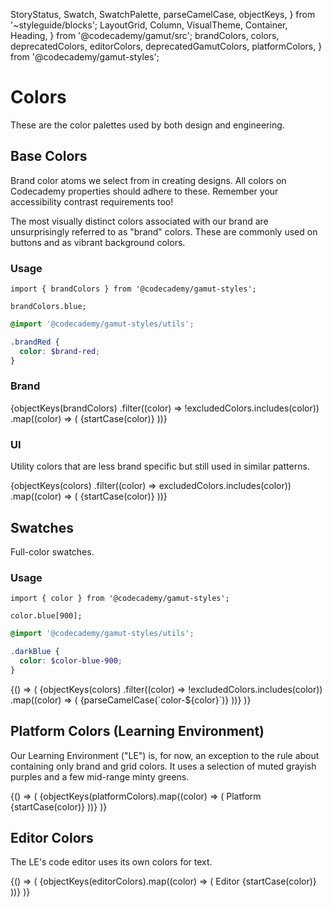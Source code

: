  StoryStatus,
  Swatch,
  SwatchPalette,
  parseCamelCase,
  objectKeys,
} from '~styleguide/blocks';
  LayoutGrid,
  Column,
  VisualTheme,
  Container,
  Heading,
} from '@codecademy/gamut/src';
  brandColors,
  colors,
  deprecatedColors,
  editorColors,
  deprecatedGamutColors,
  platformColors,
} from '@codecademy/gamut-styles';

<Meta title="Foundations/Colors" component="Colors" />

# Colors

<StoryStatus status="stable" />

These are the color palettes used by both design and engineering.

## Base Colors

Brand color atoms we select from in creating designs. All colors on
Codecademy properties should adhere to these. Remember your accessibility
contrast requirements too!

The most visually distinct colors associated with our brand are
unsurprisingly referred to as "brand" colors. These are commonly used on
buttons and as vibrant background colors.

### Usage

```tsx
import { brandColors } from '@codecademy/gamut-styles';

brandColors.blue;
```

```scss
@import '@codecademy/gamut-styles/utils';

.brandRed {
  color: $brand-red;
}
```

### Brand

<Story name="Brand">
  <LayoutGrid rowGap="md" columnGap="md">
    {objectKeys(brandColors)
      .filter((color) => !excludedColors.includes(color))
      .map((color) => (
        <Column key={color} size={{ xs: 6, sm: 3 }}>
          <Container flex={false}>
            <Heading as="h2" fontSize="xs">
              {startCase(color)}
            </Heading>
            <Swatch
              name={`$brand-${parseCamelCase(color)}`}
              hex={brandColors[color]}
            />
          </Container>
        </Column>
      ))}
  </LayoutGrid>
</Story>

<br />

### UI

Utility colors that are less brand specific but still used in similar patterns.

<Story name="Base">
  <LayoutGrid rowGap="md" columnGap="md">
    {objectKeys(colors)
      .filter((color) => excludedColors.includes(color))
      .map((color) => (
        <Column key={color} size={{ xs: 6, sm: 3 }}>
          <Container flex={false}>
            <Heading as="h2" fontSize="xs">
              {startCase(color)}
            </Heading>
            <Swatch
              name={`$color-${parseCamelCase(color)}`}
              hex={colors[color]}
            />
          </Container>
        </Column>
      ))}
  </LayoutGrid>
</Story>

<br />

## Swatches

Full-color swatches.

### Usage

```tsx
import { color } from '@codecademy/gamut-styles';

color.blue[900];
```

```scss
@import '@codecademy/gamut-styles/utils';

.darkBlue {
  color: $color-blue-900;
}
```

<Story name="Rest">
  {() => (
    <LayoutGrid rowGap="md" columnGap="md">
      {objectKeys(colors)
        .filter((color) => !excludedColors.includes(color))
        .map((color) => (
          <Column key={color} size={{ xs: 6, sm: 3 }}>
            <Container flex={false}>
              <Heading as="h2" fontSize="xs">
                {parseCamelCase(`color-${color}`)}
              </Heading>
              <SwatchPalette
                variablePrefix={`color-${color}`}
                data={colors[color]}
              />
            </Container>
          </Column>
        ))}
    </LayoutGrid>
  )}
</Story>

## Platform Colors (Learning Environment)

Our Learning Environment ("LE") is, for now, an exception to the rule
about containing only brand and grid colors. It uses a selection of muted
grayish purples and a few mid-range minty greens.

<Story name="Platform ">
  {() => (
    <LayoutGrid rowGap="md" columnGap="md">
      {objectKeys(platformColors).map((color) => (
        <Column key={color} size={{ xs: 6, sm: 3 }}>
          <Container flex={false}>
            <Heading as="h2" fontSize="xs">
              Platform {startCase(color)}
            </Heading>
            <SwatchPalette
              variablePrefix={`platform-${color}`}
              data={platformColors[color]}
            />
          </Container>
        </Column>
      ))}
    </LayoutGrid>
  )}
</Story>

## Editor Colors

The LE's code editor uses its own colors for text.

<Story name="Editor">
  {() => (
    <LayoutGrid rowGap="md" columnGap="md">
      {objectKeys(editorColors).map((color) => (
        <Column key={color} size={{ xs: 6, sm: 3 }}>
          <Container flex={false}>
            <Heading as="h2" fontSize="xs">
              Editor {startCase(color)}
            </Heading>
            <Swatch
              name={`color-editor-${parseCamelCase(color)}`}
              hex={editorColors[color]}
            />
          </Container>
        </Column>
      ))}
    </LayoutGrid>
  )}
</Story>
